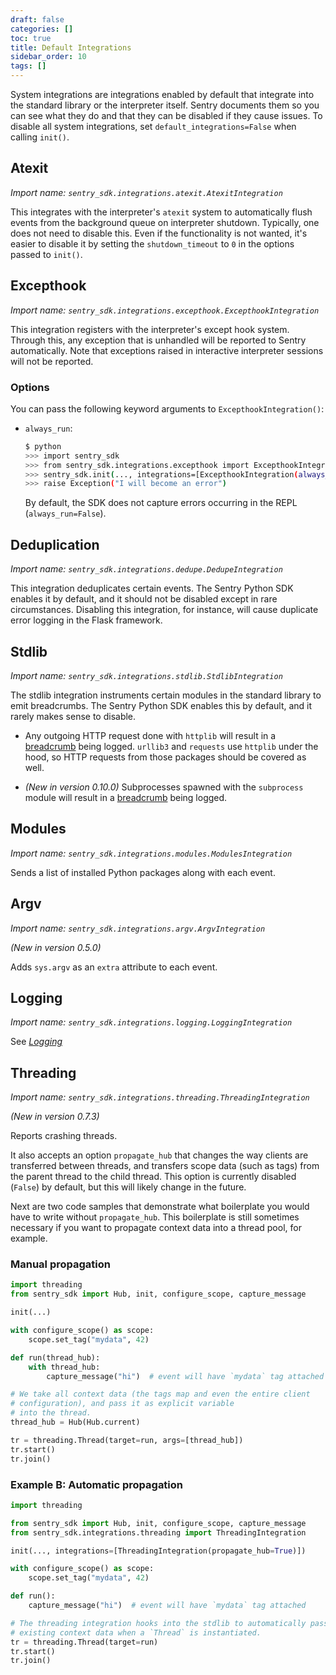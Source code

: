 ```yaml
---
draft: false
categories: []
toc: true
title: Default Integrations
sidebar_order: 10
tags: []
---
```

System integrations are integrations enabled by default that integrate into the
standard library or the interpreter itself.  Sentry documents them so you can see
what they do and that they can be disabled if they cause issues.  To disable
all system integrations, set `default_integrations=False` when calling `init()`.

## Atexit
*Import name: `sentry_sdk.integrations.atexit.AtexitIntegration`*

This integrates with the interpreter's `atexit` system to automatically flush
events from the background queue on interpreter shutdown.  Typically, one does
not need to disable this.  Even if the functionality is not wanted, it's easier to disable it by setting the `shutdown_timeout` to `0` in the options passed to
`init()`.

## Excepthook
*Import name: `sentry_sdk.integrations.excepthook.ExcepthookIntegration`*

This integration registers with the interpreter's except hook system.  Through this,
any exception that is unhandled will be reported to Sentry automatically.  Note that exceptions
raised in interactive interpreter sessions will not be reported.

### Options

You can pass the following keyword arguments to `ExcepthookIntegration()`:

* `always_run`:

  ```bash
  $ python
  >>> import sentry_sdk
  >>> from sentry_sdk.integrations.excepthook import ExcepthookIntegration
  >>> sentry_sdk.init(..., integrations=[ExcepthookIntegration(always_run=True)])
  >>> raise Exception("I will become an error")
  ```

  By default, the SDK does not capture errors occurring in the REPL (`always_run=False`).

## Deduplication
*Import name: `sentry_sdk.integrations.dedupe.DedupeIntegration`*

This integration deduplicates certain events. The Sentry Python SDK enables it by default, and it should not be disabled except in rare circumstances. Disabling this integration, for instance, will cause duplicate error logging in the Flask framework.

## Stdlib
*Import name: `sentry_sdk.integrations.stdlib.StdlibIntegration`*

The stdlib integration instruments certain modules in the standard library to emit breadcrumbs.  The Sentry Python SDK enables this by default, and it rarely makes sense to disable.

* Any outgoing HTTP request done with `httplib` will result in a [breadcrumb](/enriching-error-data/breadcrumbs/) being logged. `urllib3` and `requests` use `httplib` under the hood, so HTTP requests from those packages should be covered as well.

* *(New in version 0.10.0)* Subprocesses spawned with the `subprocess` module will result in a [breadcrumb](/enriching-error-data/breadcrumbs/) being logged.

## Modules
*Import name: `sentry_sdk.integrations.modules.ModulesIntegration`*

Sends a list of installed Python packages along with each event.

## Argv
*Import name: `sentry_sdk.integrations.argv.ArgvIntegration`*

*(New in version 0.5.0)*

Adds `sys.argv` as an `extra` attribute to each event.

## Logging
*Import name: `sentry_sdk.integrations.logging.LoggingIntegration`*

See [_Logging_](/platforms/python/logging/)

## Threading
*Import name: `sentry_sdk.integrations.threading.ThreadingIntegration`*

*(New in version 0.7.3)*

Reports crashing threads.

It also accepts an option `propagate_hub` that changes the way clients are transferred between threads, and transfers scope data (such as tags) from the parent thread to the child thread. This option is currently disabled (`False`) by default, but this will likely change in the future.

Next are two code samples that demonstrate what boilerplate you would have to write without `propagate_hub`. This boilerplate is still sometimes necessary if you want to propagate context data into a thread pool, for example.

### Manual propagation

```python
import threading
from sentry_sdk import Hub, init, configure_scope, capture_message

init(...)

with configure_scope() as scope:
    scope.set_tag("mydata", 42)

def run(thread_hub):
    with thread_hub:
        capture_message("hi")  # event will have `mydata` tag attached

# We take all context data (the tags map and even the entire client
# configuration), and pass it as explicit variable
# into the thread.
thread_hub = Hub(Hub.current)

tr = threading.Thread(target=run, args=[thread_hub])
tr.start()
tr.join()
```

### Example B: Automatic propagation

```python
import threading

from sentry_sdk import Hub, init, configure_scope, capture_message
from sentry_sdk.integrations.threading import ThreadingIntegration

init(..., integrations=[ThreadingIntegration(propagate_hub=True)])

with configure_scope() as scope:
    scope.set_tag("mydata", 42)

def run():
    capture_message("hi")  # event will have `mydata` tag attached

# The threading integration hooks into the stdlib to automatically pass
# existing context data when a `Thread` is instantiated.
tr = threading.Thread(target=run)
tr.start()
tr.join()
```
